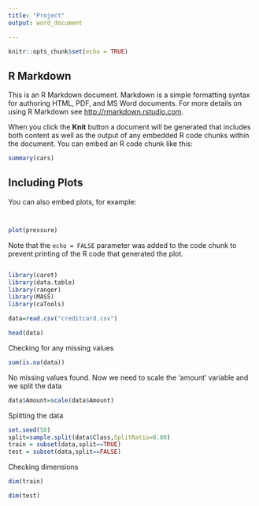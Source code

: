 ---
title: "Project"
output: word_document

---

```{r setup, include=FALSE}
knitr::opts_chunk$set(echo = TRUE)
```

## R Markdown

This is an R Markdown document. Markdown is a simple formatting syntax for authoring HTML, PDF, and MS Word documents. For more details on using R Markdown see <http://rmarkdown.rstudio.com>.

When you click the **Knit** button a document will be generated that includes both content as well as the output of any embedded R code chunks within the document. You can embed an R code chunk like this:

```{r cars}
summary(cars)
```

## Including Plots

You can also embed plots, for example:

```{r pressure, echo=FALSE}
```


```{r pressure, echo=FALSE}
```


```{r pressure, echo=FALSE}
plot(pressure)
```

Note that the `echo = FALSE` parameter was added to the code chunk to prevent printing of the R code that generated the plot.
```{r}
```
```{r}

library(caret)
library(data.table)
library(ranger)
library(MASS)
library(caTools)
```


```{r}
data=read.csv("creditcard.csv")
```
```{r}
head(data)
```
Checking for any missing values
```{r}

sum(is.na(data))
```
No missing values found. Now we need to scale the 'amount' variable and we split the data
```{r}
data$Amount=scale(data$Amount)
```
Splitting the data
```{r}
set.seed(50)
split=sample.split(data$Class,SplitRatio=0.80)
train = subset(data,split==TRUE)
test = subset(data,split==FALSE)
```
Checking dimensions
```{r}
dim(train)
```
```{r}
dim(test)
```

